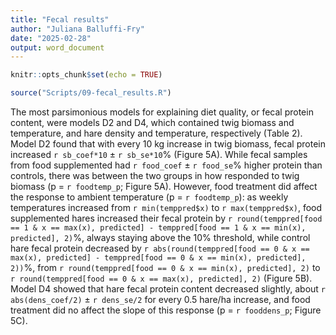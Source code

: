 ```yaml
---
title: "Fecal results"
author: "Juliana Balluffi-Fry"
date: "2025-02-28"
output: word_document
---
```


```r
knitr::opts_chunk$set(echo = TRUE)

source("Scripts/09-fecal_results.R")


```

The most parsimonious models for explaining diet quality, or fecal protein content, were models D2 and D4, which contained twig biomass and temperature, and hare density and temperature, respectively (Table 2). Model D2 found that with every 10 kg increase in twig biomass, fecal protein increased `r sb_coef*10` ± `r sb_se*10`% (Figure 5A). While fecal samples from food supplemented had `r food_coef` ± `r food_se`% higher protein than controls, there was between the two groups in how responded to twig biomass (p = `r foodtemp_p`; Figure 5A). However, food treatment did affect the response to ambient temperature (p = `r foodtemp_p`): as weekly temperatures increased from `r min(temppred$x)` to `r max(temppred$x)`, food supplemented hares increased their fecal protein by `r round(temppred[food == 1 & x == max(x), predicted] - temppred[food == 1 & x == min(x), predicted], 2)`%, always staying above the 10% threshold, while control hare fecal protein decreased  by `r abs(round(temppred[food == 0 & x == max(x), predicted] - temppred[food == 0 & x == min(x), predicted], 2))`%, from `r round(temppred[food == 0 & x == min(x), predicted], 2)` to `r round(temppred[food == 0 & x == max(x), predicted], 2)` (Figure 5B). Model D4 showed that hare fecal protein content decreased slightly, about `r abs(dens_coef/2)` ± `r dens_se/2` for every 0.5 hare/ha increase, and food treatment did no affect the slope of this response (p = `r fooddens_p`; Figure 5C).



